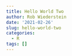 ```yaml
---
title: Hello World Two
author: Rob Wiederstein
date: '2021-02-26'
slug: hello-world-two
categories:
  - R
tags: []
---
```

